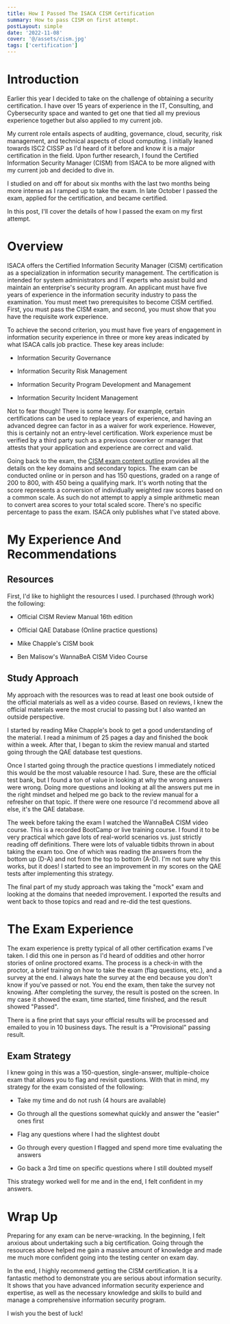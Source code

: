 ```yaml
---
title: How I Passed The ISACA CISM Certification
summary: How to pass CISM on first attempt.
postLayout: simple
date: '2022-11-08'
cover: '@/assets/cism.jpg'
tags: ['certification']
---
```

# Introduction

Earlier this year I decided to take on the challenge of obtaining a security certification. I have over 15 years of experience in the IT, Consulting, and Cybersecurity space and wanted to get one that tied all my previous experience together but also applied to my current job.

My current role entails aspects of auditing, governance, cloud, security, risk management, and technical aspects of cloud computing. I initially leaned towards ISC2 CISSP as I'd heard of it before and know it is a major certification in the field. Upon further research, I found the Certified Information Security Manager (CISM) from ISACA to be more aligned with my current job and decided to dive in.

I studied on and off for about six months with the last two months being more intense as I ramped up to take the exam. In late October I passed the exam, applied for the certification, and became certified.

In this post, I'll cover the details of how I passed the exam on my first attempt.

# Overview

ISACA offers the Certified Information Security Manager (CISM) certification as a specialization in information security management. The certification is intended for system administrators and IT experts who assist build and maintain an enterprise's security program. An applicant must have five years of experience in the information security industry to pass the examination. You must meet two prerequisites to become CISM certified. First, you must pass the CISM exam, and second, you must show that you have the requisite work experience.

To achieve the second criterion, you must have five years of engagement in information security experience in three or more key areas indicated by what ISACA calls job practice. These key areas include:

* Information Security Governance
    
* Information Security Risk Management
    
* Information Security Program Development and Management
    
* Information Security Incident Management
    

Not to fear though! There is some leeway. For example, certain certifications can be used to replace years of experience, and having an advanced degree can factor in as a waiver for work experience. However, this is certainly not an entry-level certification. Work experience must be verified by a third party such as a previous coworker or manager that attests that your application and experience are correct and valid.

Going back to the exam, the [CISM exam content outline](https://www.isaca.org/credentialing/cism/cism-exam-content-outline) provides all the details on the key domains and secondary topics. The exam can be conducted online or in person and has 150 questions, graded on a range of 200 to 800, with 450 being a qualifying mark. It's worth noting that the score represents a conversion of individually weighted raw scores based on a common scale. As such do not attempt to apply a simple arithmetic mean to convert area scores to your total scaled score. There's no specific percentage to pass the exam. ISACA only publishes what I've stated above.

# My Experience And Recommendations

## Resources

First, I'd like to highlight the resources I used. I purchased (through work) the following:

* Official CISM Review Manual 16th edition
    
* Official QAE Database (Online practice questions)
    
* Mike Chapple's CISM book
    
* Ben Malisow's WannaBeA CISM Video Course
    

## Study Approach

My approach with the resources was to read at least one book outside of the official materials as well as a video course. Based on reviews, I knew the official materials were the most crucial to passing but I also wanted an outside perspective.

I started by reading Mike Chapple's book to get a good understanding of the material. I read a minimum of 25 pages a day and finished the book within a week. After that, I began to skim the review manual and started going through the QAE database test questions.

Once I started going through the practice questions I immediately noticed this would be the most valuable resource I had. Sure, these are the official test bank, but I found a ton of value in looking at why the wrong answers were wrong. Doing more questions and looking at all the answers put me in the right mindset and helped me go back to the review manual for a refresher on that topic. If there were one resource I'd recommend above all else, it's the QAE database.

The week before taking the exam I watched the WannaBeA CISM video course. This is a recorded BootCamp or live training course. I found it to be very practical which gave lots of real-world scenarios vs. just strictly reading off definitions. There were lots of valuable tidbits thrown in about taking the exam too. One of which was reading the answers from the bottom up (D-A) and not from the top to bottom (A-D). I'm not sure why this works, but it does! I started to see an improvement in my scores on the QAE tests after implementing this strategy.

The final part of my study approach was taking the "mock" exam and looking at the domains that needed improvement. I exported the results and went back to those topics and read and re-did the test questions.

# The Exam Experience

The exam experience is pretty typical of all other certification exams I've taken. I did this one in person as I'd heard of oddities and other horror stories of online proctored exams. The process is a check-in with the proctor, a brief training on how to take the exam (flag questions, etc.), and a survey at the end. I always hate the survey at the end because you don't know if you've passed or not. You end the exam, then take the survey not knowing. After completing the survey, the result is posted on the screen. In my case it showed the exam, time started, time finished, and the result showed "Passed".

There is a fine print that says your official results will be processed and emailed to you in 10 business days. The result is a "Provisional" passing result.

## Exam Strategy

I knew going in this was a 150-question, single-answer, multiple-choice exam that allows you to flag and revisit questions. With that in mind, my strategy for the exam consisted of the following:

* Take my time and do not rush (4 hours are available)
    
* Go through all the questions somewhat quickly and answer the "easier" ones first
    
* Flag any questions where I had the slightest doubt
    
* Go through every question I flagged and spend more time evaluating the answers
    
* Go back a 3rd time on specific questions where I still doubted myself
    

This strategy worked well for me and in the end, I felt confident in my answers.

# Wrap Up

Preparing for any exam can be nerve-wracking. In the beginning, I felt anxious about undertaking such a big certification. Going through the resources above helped me gain a massive amount of knowledge and made me much more confident going into the testing center on exam day.

In the end, I highly recommend getting the CISM certification. It is a fantastic method to demonstrate you are serious about information security. It shows that you have advanced information security experience and expertise, as well as the necessary knowledge and skills to build and manage a comprehensive information security program.

I wish you the best of luck!

